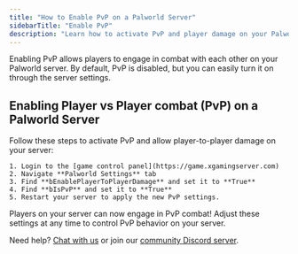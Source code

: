 ```yaml
---
title: "How to Enable PvP on a Palworld Server"
sidebarTitle: "Enable PvP"
description: "Learn how to activate PvP and player damage on your Palworld server."
---
```


Enabling PvP allows players to engage in combat with each other on your Palworld server. By default, PvP is disabled, but you can easily turn it on through the server settings.

## Enabling Player vs Player combat (PvP) on a Palworld Server

Follow these steps to activate PvP and allow player-to-player damage on your server:

	1. Login to the [game control panel](https://game.xgamingserver.com)
	2. Navigate **Palworld Settings** tab
	3. Find **bEnablePlayerToPlayerDamage** and set it to **True**
    4. Find **bIsPvP** and set it to **True**
	5. Restart your server to apply the new PvP settings.

Players on your server can now engage in PvP combat! Adjust these settings at any time to control PvP behavior on your server.

Need help? [Chat with us](https://xgamingserver.com/contact) or join our [community Discord server](https://discord.com/invite/Pv8DMpXtma).